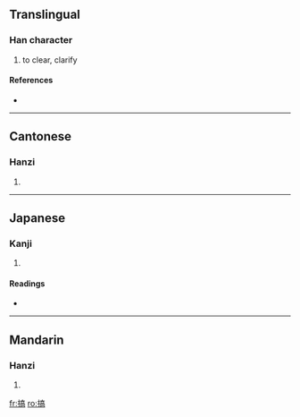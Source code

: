 ==Translingual==

===Han character===
{{Han char|rn=64|rad=手|as=10|sn=13|four=5002<sub>7</sub>|canj=手卜口月 (QYRB)}}

# to clear, clarify

====References====
* {{Han ref|kx=0447.100|dkj=12489|dj=0798.020|hdz=31935.080|uh=641E|ud=25630|bh=B764|bd=46948}}

----

==Cantonese==

===Hanzi===
{{yue-hanzi|jyut=|y=gaau2}}

# {{defn|Cantonese}}

----

==Japanese==

===Kanji===
{{ja-kanji|grade=|rs=手10}}

# {{defn|Japanese}}

====Readings====
* {{ja-readings|on=[[こう]] (kō), [[きょう]] (kyō)|kun=[[たたく]] (tataku)}}

----

==Mandarin==

===Hanzi===
{{cmn-hanzi|pin=[[gǎo]] ([[gao3]])|wg=kao<sup>3</sup>}}

# {{defn|Mandarin}}

[[fr:搞]]
[[ro:搞]]
